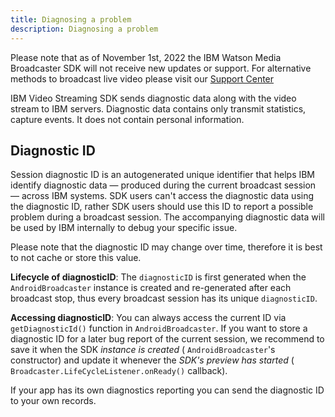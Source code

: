 ```yaml
---
title: Diagnosing a problem
description: Diagnosing a problem
---
```


<InlineNotification kind="warning">

Please note that as of November 1st, 2022 the IBM Watson Media Broadcaster SDK will not receive new updates or support. For alternative methods to broadcast live video please visit our [Support Center](https://support.video.ibm.com/hc/en-us/categories/200545448-Broadcasting-on-IBM-Watson-Media)

</InlineNotification>

IBM Video Streaming SDK sends diagnostic data along with the video stream to IBM servers. Diagnostic data contains only transmit statistics, capture events. It does not contain personal information.

## Diagnostic ID
Session diagnostic ID is an autogenerated unique identifier that helps IBM identify diagnostic data — produced during the current broadcast session — across IBM systems. SDK users can't access the diagnostic data using the diagnostic ID, rather SDK users should use this ID to report a possible problem during a broadcast session. The accompanying diagnostic data will be used by IBM internally to debug your specific issue.

Please note that the diagnostic ID may change over time, therefore it is best to not cache or store this value.

**Lifecycle of diagnosticID**:
The `diagnosticID` is first generated when the `AndroidBroadcaster` instance is created and re-generated after each broadcast stop, thus every broadcast session has its unique `diagnosticID`.

**Accessing diagnosticID**:
You can always access the current ID via `getDiagnosticId()` function in `AndroidBroadcaster`.
If you want to store a diagnostic ID for a later bug report of the current session, we recommend to save it when the SDK *instance is created* ( `AndroidBroadcaster`'s constructor) and update it whenever the *SDK's preview has started* ( `Broadcaster.LifeCycleListener.onReady()` callback).

If your app has its own diagnostics reporting you can send the diagnostic ID to your own records.
